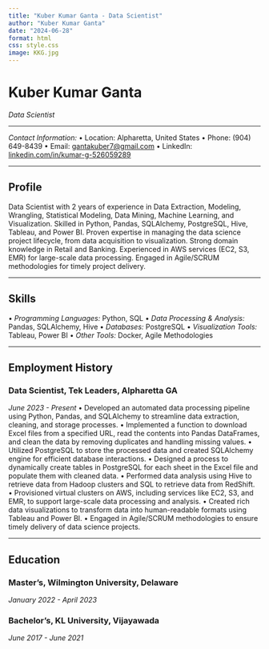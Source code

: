 ```yaml
---
title: "Kuber Kumar Ganta - Data Scientist"
author: "Kuber Kumar Ganta"
date: "2024-06-28"
format: html
css: style.css
image: KKG.jpg
---
```


# Kuber Kumar Ganta
*Data Scientist*

---

*Contact Information:*
•⁠  ⁠Location: Alpharetta, United States
•⁠  ⁠Phone: (904) 649-8439
•⁠  ⁠Email: [gantakuber7@gmail.com](mailto:gantakuber7@gmail.com)
•⁠  ⁠LinkedIn: [linkedin.com/in/kumar-g-526059289](https://linkedin.com/in/kumar-g-526059289)

---

## Profile

Data Scientist with 2 years of experience in Data Extraction, Modeling, Wrangling, Statistical Modeling, Data Mining, Machine Learning, and Visualization. Skilled in Python, Pandas, SQLAlchemy, PostgreSQL, Hive, Tableau, and Power BI. Proven expertise in managing the data science project lifecycle, from data acquisition to visualization. Strong domain knowledge in Retail and Banking. Experienced in AWS services (EC2, S3, EMR) for large-scale data processing. Engaged in Agile/SCRUM methodologies for timely project delivery.

---

## Skills
•⁠  ⁠*Programming Languages:* Python, SQL
•⁠  ⁠*Data Processing & Analysis:* Pandas, SQLAlchemy, Hive
•⁠  ⁠*Databases:* PostgreSQL
•⁠  ⁠*Visualization Tools:* Tableau, Power BI
•⁠  ⁠*Other Tools:* Docker, Agile Methodologies

---

## Employment History

### Data Scientist, Tek Leaders, Alpharetta GA
*June 2023 - Present*
•⁠  ⁠Developed an automated data processing pipeline using Python, Pandas, and SQLAlchemy to streamline data extraction, cleaning, and storage processes.
•⁠  ⁠Implemented a function to download Excel files from a specified URL, read the contents into Pandas DataFrames, and clean the data by removing duplicates and handling missing values.
•⁠  ⁠Utilized PostgreSQL to store the processed data and created SQLAlchemy engine for efficient database interactions.
•⁠  ⁠Designed a process to dynamically create tables in PostgreSQL for each sheet in the Excel file and populate them with cleaned data.
•⁠  ⁠Performed data analysis using Hive to retrieve data from Hadoop clusters and SQL to retrieve data from RedShift.
•⁠  ⁠Provisioned virtual clusters on AWS, including services like EC2, S3, and EMR, to support large-scale data processing and analysis.
•⁠  ⁠Created rich data visualizations to transform data into human-readable formats using Tableau and Power BI.
•⁠  ⁠Engaged in Agile/SCRUM methodologies to ensure timely delivery of data science projects.

---

## Education

### Master's, Wilmington University, Delaware
*January 2022 - April 2023*

### Bachelor's, KL University, Vijayawada
*June 2017 - June 2021*